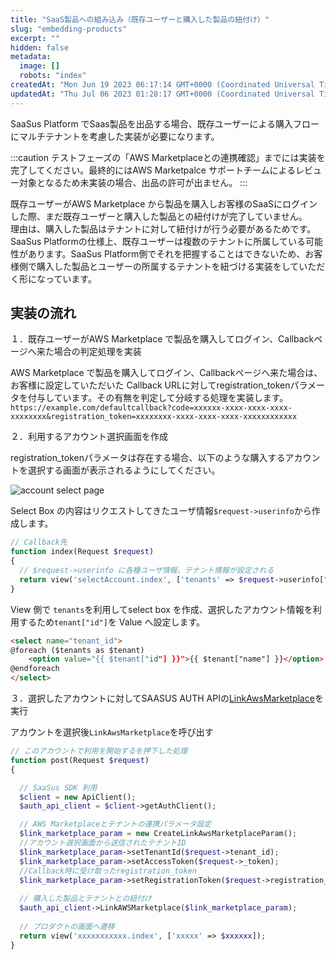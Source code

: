 ```yaml
---
title: "SaaS製品への組み込み（既存ユーザーと購入した製品の紐付け）"
slug: "embedding-products"
excerpt: ""
hidden: false
metadata: 
  image: []
  robots: "index"
createdAt: "Mon Jun 19 2023 06:17:14 GMT+0000 (Coordinated Universal Time)"
updatedAt: "Thu Jul 06 2023 01:28:17 GMT+0000 (Coordinated Universal Time)"
---
```


SaaSus Platform でSaas製品を出品する場合、既存ユーザーによる購入フローにマルチテナントを考慮した実装が必要になります。

:::caution
テストフェーズの「AWS Marketplaceとの連携確認」までには実装を完了してください。最終的にはAWS Marketpalce サポートチームによるレビュー対象となるため未実装の場合、出品の許可が出ません。
:::

既存ユーザーがAWS Marketplace  から製品を購入しお客様のSaaSにログインした際、まだ既存ユーザーと購入した製品との紐付けが完了していません。  
理由は、購入した製品はテナントに対して紐付けが行う必要があるためです。SaaSus Platformの仕様上、既存ユーザーは複数のテナントに所属している可能性があります。SaaSus Platform側でそれを把握することはできないため、お客様側で購入した製品とユーザーの所属するテナントを紐づける実装をしていただく形になっています。

## 実装の流れ

１．既存ユーザーがAWS Marketplace で製品を購入してログイン、Callbackページへ来た場合の判定処理を実装

AWS Marketplace で製品を購入してログイン、Callbackページへ来た場合は、お客様に設定していただいた Callback URLに対してregistration_tokenパラメータを付与しています。その有無を判定して分岐する処理を実装します。  
`https://example.com/defaultcallback?code=xxxxxx-xxxx-xxxx-xxxx-xxxxxxxx&registration_token=xxxxxxxx-xxxx-xxxx-xxxx-xxxxxxxxxxxx`

２．利用するアカウント選択画面を作成

registration_tokenパラメータは存在する場合、以下のような購入するアカウントを選択する画面が表示されるようにしてください。

![account select page](/ja/img/aws-marketplace-integration/account-select-page.png)

Select Box の内容はリクエストしてきたユーザ情報`$request->userinfo`から作成します。




<Tabs>
<TabItem value="php" label="PHP">

```php
// Callback先
function index(Request $request)
{
  // $request->userinfo に各種ユーザ情報、テナント情報が設定される
  return view('selectAccount.index', ['tenants' => $request->userinfo["tenants"]]);
}
```

</TabItem>
</Tabs>

View 側で `tenants`を利用してselect box を作成、選択したアカウント情報を利用するため`tenant["id"]`を Value へ設定します。

<Tabs>
<TabItem value="html" label="HTML">

```html
<select name="tenant_id">
@foreach ($tenants as $tenant)
    <option value="{{ $tenant["id"] }}">{{ $tenant["name"] }}</option>
@endforeach
</select>
```

</TabItem>
</Tabs>

３．選択したアカウントに対してSAASUS AUTH APIの[LinkAwsMarketplace](/docs/reference/auth-api#tag/saasUser/operation/LinkAwsMarketplace)を実行

アカウントを選択後`LinkAwsMarketplace`を呼び出す

<Tabs>
<TabItem value="php" label="PHP">

```php
// このアカウントで利用を開始するを押下した処理
function post(Request $request)
{

  // SaaSus SDK 利用
  $client = new ApiClient();
  $auth_api_client = $client->getAuthClient();

  // AWS Marketplaceとテナントの連携パラメータ設定
  $link_marketplace_param = new CreateLinkAwsMarketplaceParam();
  //アカウント選択画面から送信されたテナントID
  $link_marketplace_param->setTenantId($request->tenant_id);
  $link_marketplace_param->setAccessToken($request->_token);
  //Callback時に受け取ったregistration_token
  $link_marketplace_param->setRegistrationToken($request->registration_token);
  
  // 購入した製品とテナントとの紐付け
  $auth_api_client->LinkAWSMarketplace($link_marketplace_param);
  
  // プロダクトの画面へ遷移
  return view('xxxxxxxxxxx.index', ['xxxxx' => $xxxxxx]);
}
```

</TabItem>
</Tabs>
